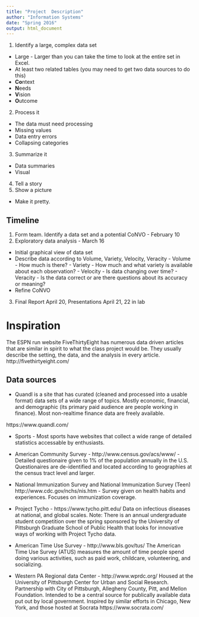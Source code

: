 ```yaml
---
title: "Project  Description"
author: "Information Systems"
date: "Spring 2016"
output: html_document
---
```



1.  Identify a large, complex data set
  -  Large - Larger than you can take the time to look at the entire set in Excel.
  -  At least two related tables (you may need to get two data sources to do this)
  -  **Co**ntext
  -  **N**eeds
  -  **V**ision
  -  **O**utcome
2.  Process it
  -  The data must need processing
  -  Missing values
  -  Data entry errors
  -  Collapsing categories
3.  Summarize it
  -  Data summaries
  -  Visual
4.  Tell a story
5.  Show a picture
  -  Make it pretty.
  
Timeline
--------

1.  Form team. Identify a data set and a potential CoNVO - February 10
2.  Exploratory data analysis - March 16
  -  Initial graphical view of data set
  -  Describe data according to Volume, Variety, Velocity, Veracity
    -  Volume - How much is there?
    -  Variety - How much and what variety is available about each observation?
    -  Velocity - Is data changing over time?
    -  Veracity - Is the data correct or are there questions about its accuracy or meaning?
  -  Refine CoNVO
3.  Final Report April 20,  Presentations April 21, 22 in lab

Inspiration
============

The ESPN run website FiveThirtyEight has numerous data driven articles that are similar in spirit to what the class project would be. They usually describe the setting, the data, and the analysis in every article. http://fivethirtyeight.com/

Data sources
------------

- Quandl is a site that has curated (cleaned and processed into a usable format) data sets of a wide range of topics. Mostly economic, financial, and demographic (its primary paid audience are people working in finance). Most non-realtime finance data are freely available.

https://www.quandl.com/

- Sports - Most sports have websites that collect a wide range of detailed statistics accessable by enthusiasts.

- American Community Survey - http://www.census.gov/acs/www/ - Detailed questionaire given to 1% of the population annually in the U.S.   Questionaires are de-identified and located according to geographies at the census tract level and larger.

- National Immunization Survey and National Immunization Survey (Teen) http://www.cdc.gov/nchs/nis.htm - Survey given on health habits and experiences.  Focuses on immunization coverage.

- Project Tycho - https://www.tycho.pitt.edu/  Data on infectious diseases at national, and global scales.  Note: There is an annual undergraduate student competition over the spring sponsored by the University of Pittsburgh Graduate School of Public Health that looks for innovative ways of working with Project Tycho data.

- American Time Use Survey - http://www.bls.gov/tus/ The American Time Use Survey (ATUS) measures the amount of time people spend doing various activities, such as paid work, childcare, volunteering, and socializing.

- Western PA Regional data Center - http://www.wprdc.org/  Housed at the University of Pittsburgh Center for Urban and Social Research. Partnership with City of Pittsburgh, Allegheny County, Pitt, and Mellon Foundation. Intended to be a central source for publically available data put out by local government. Inspired by similar efforts in Chicago, New York, and those hosted at Socrata https://www.socrata.com/

